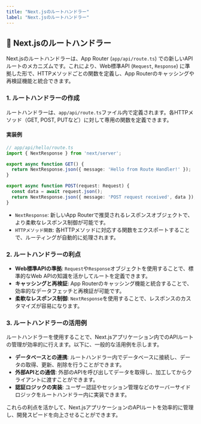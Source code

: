 ```yaml
---
title: "Next.jsのルートハンドラー"
label: "Next.jsのルートハンドラー"
---
```


## 🔄 Next.jsのルートハンドラー

Next.jsのルートハンドラーは、App Router (`app/api/route.ts`) での新しいAPIルートのメカニズムです。これにより、Web標準API (`Request`, `Response`) に準拠した形で、HTTPメソッドごとの関数を定義し、App Routerのキャッシングや再検証機能と統合できます。

### 1. ルートハンドラーの作成

ルートハンドラーは、`app/api/route.ts`ファイル内で定義されます。各HTTPメソッド（GET, POST, PUTなど）に対して専用の関数を定義できます。

#### 実装例

```typescript
// app/api/hello/route.ts
import { NextResponse } from 'next/server';

export async function GET() {
  return NextResponse.json({ message: 'Hello from Route Handler!' });
}

export async function POST(request: Request) {
  const data = await request.json();
  return NextResponse.json({ message: 'POST request received', data });
}
```

- `NextResponse`: 新しいApp Routerで推奨されるレスポンスオブジェクトで、より柔軟なレスポンス制御が可能です。
- `HTTPメソッド関数`: 各HTTPメソッドに対応する関数をエクスポートすることで、ルーティングが自動的に処理されます。

### 2. ルートハンドラーの利点

- **Web標準APIの準拠**: `Request`や`Response`オブジェクトを使用することで、標準的なWeb APIの知識を活かしてルートを定義できます。
- **キャッシングと再検証**: App Routerのキャッシング機能と統合することで、効率的なデータフェッチと再検証が可能です。
- **柔軟なレスポンス制御**: `NextResponse`を使用することで、レスポンスのカスタマイズが容易になります。

### 3. ルートハンドラーの活用例

ルートハンドラーを使用することで、Next.jsアプリケーション内でのAPIルートの管理が効率的に行えます。以下に、一般的な活用例を示します。

- **データベースとの連携**: ルートハンドラー内でデータベースに接続し、データの取得、更新、削除を行うことができます。
- **外部APIとの通信**: 外部のAPIを呼び出してデータを取得し、加工してからクライアントに渡すことができます。
- **認証ロジックの実装**: ユーザー認証やセッション管理などのサーバーサイドロジックをルートハンドラー内に実装できます。

これらの利点を活かして、Next.jsアプリケーションのAPIルートを効率的に管理し、開発スピードを向上させることができます。

